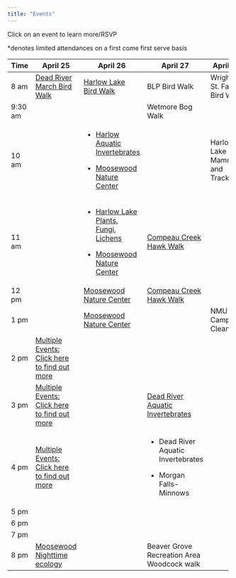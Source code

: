 ```yaml
---
title: "Events"
---
```


Click on an event to learn more/RSVP

\*denotes limited attendances on a first come first serve basis

+-----------+-----------------------------------------------------------------------------------------------------------------------------------+-----------------------------------------------------------------------------------------------------------------------------+--------------------------------------------------------------------------------------------------------------+--------------------------------+
| Time      | April 25                                                                                                                          | April 26                                                                                                                    | April 27                                                                                                     | April 28                       |
+===========+===================================================================================================================================+=============================================================================================================================+==============================================================================================================+================================+
| 8 am      | [Dead River March Bird Walk](https://maps.app.goo.gl/yq2DzznVVNeUYSuS8)                                                           | [Harlow Lake Bird Walk](https://docs.google.com/forms/d/1btoqABcI3UWkH9Uik6yDnR4ycvx8tkL9SOTrFdNBGwo/edit)                  | BLP Bird Walk                                                                                                | Wright St. Falls Bird Walk     |
+-----------+-----------------------------------------------------------------------------------------------------------------------------------+-----------------------------------------------------------------------------------------------------------------------------+--------------------------------------------------------------------------------------------------------------+--------------------------------+
| 9:30 am   |                                                                                                                                   |                                                                                                                             | Wetmore Bog Walk                                                                                             |                                |
+-----------+-----------------------------------------------------------------------------------------------------------------------------------+-----------------------------------------------------------------------------------------------------------------------------+--------------------------------------------------------------------------------------------------------------+--------------------------------+
| 10 am     |                                                                                                                                   | -   [Harlow Aquatic Invertebrates](https://docs.google.com/forms/d/1X1wirTngXfwcKPtso14FqbWyAIX1NyOBlZYED_EfTwU/edit)       |                                                                                                              | Harlow Lake Mammals and Tracks |
|           |                                                                                                                                   |                                                                                                                             |                                                                                                              |                                |
|           |                                                                                                                                   | -   [Moosewood Nature Center](https://docs.google.com/forms/d/1oSqQFwsVKF_o3r9wirs8FSDnbAWCsS4DV64SQupe6To/edit)            |                                                                                                              |                                |
+-----------+-----------------------------------------------------------------------------------------------------------------------------------+-----------------------------------------------------------------------------------------------------------------------------+--------------------------------------------------------------------------------------------------------------+--------------------------------+
| 11 am     |                                                                                                                                   | -   [Harlow Lake Plants, Fungi, Lichens](https://docs.google.com/forms/d/1gWEb7z3D7Arhgn5Z7-kWevSeWIamsn_yBW7RCx53DJU/edit) | [Compeau Creek Hawk Walk](https://docs.google.com/forms/d/1dAtrM89hO13Ii-xvDZ7LQNn9_2FVDateHqTv8ZlaLhw/edit) |                                |
|           |                                                                                                                                   |                                                                                                                             |                                                                                                              |                                |
|           |                                                                                                                                   | -   [Moosewood Nature Center](https://docs.google.com/forms/d/1oSqQFwsVKF_o3r9wirs8FSDnbAWCsS4DV64SQupe6To/edit)            |                                                                                                              |                                |
+-----------+-----------------------------------------------------------------------------------------------------------------------------------+-----------------------------------------------------------------------------------------------------------------------------+--------------------------------------------------------------------------------------------------------------+--------------------------------+
| 12 pm     |                                                                                                                                   | [Moosewood Nature Center](https://docs.google.com/forms/d/1oSqQFwsVKF_o3r9wirs8FSDnbAWCsS4DV64SQupe6To/edit)                | [Compeau Creek Hawk Walk](https://docs.google.com/forms/d/1dAtrM89hO13Ii-xvDZ7LQNn9_2FVDateHqTv8ZlaLhw/edit) |                                |
+-----------+-----------------------------------------------------------------------------------------------------------------------------------+-----------------------------------------------------------------------------------------------------------------------------+--------------------------------------------------------------------------------------------------------------+--------------------------------+
| 1 pm      |                                                                                                                                   | [Moosewood Nature Center](https://docs.google.com/forms/d/1oSqQFwsVKF_o3r9wirs8FSDnbAWCsS4DV64SQupe6To/edit)                |                                                                                                              | NMU Campus Clean up            |
+-----------+-----------------------------------------------------------------------------------------------------------------------------------+-----------------------------------------------------------------------------------------------------------------------------+--------------------------------------------------------------------------------------------------------------+--------------------------------+
| 2 pm      | [Multiple Events: Click here to find out more](https://docs.google.com/forms/d/172UOaekcNfUY4Mj_42pLiy9rHGzHBWCNuO6j4GnQ0zo/edit) |                                                                                                                             |                                                                                                              |                                |
+-----------+-----------------------------------------------------------------------------------------------------------------------------------+-----------------------------------------------------------------------------------------------------------------------------+--------------------------------------------------------------------------------------------------------------+--------------------------------+
| 3 pm      | [Multiple Events: Click here to find out more](https://docs.google.com/forms/d/172UOaekcNfUY4Mj_42pLiy9rHGzHBWCNuO6j4GnQ0zo/edit) |                                                                                                                             | [Dead River Aquatic Invertebrates](https://maps.app.goo.gl/3rnaLB1oUWEGPKqn9)                                |                                |
+-----------+-----------------------------------------------------------------------------------------------------------------------------------+-----------------------------------------------------------------------------------------------------------------------------+--------------------------------------------------------------------------------------------------------------+--------------------------------+
| 4 pm      | [Multiple Events: Click here to find out more](https://docs.google.com/forms/d/172UOaekcNfUY4Mj_42pLiy9rHGzHBWCNuO6j4GnQ0zo/edit) |                                                                                                                             | -   Dead River Aquatic Invertebrates                                                                         |                                |
|           |                                                                                                                                   |                                                                                                                             |                                                                                                              |                                |
|           |                                                                                                                                   |                                                                                                                             | -   Morgan Falls-Minnows                                                                                     |                                |
+-----------+-----------------------------------------------------------------------------------------------------------------------------------+-----------------------------------------------------------------------------------------------------------------------------+--------------------------------------------------------------------------------------------------------------+--------------------------------+
| 5 pm      |                                                                                                                                   |                                                                                                                             |                                                                                                              |                                |
+-----------+-----------------------------------------------------------------------------------------------------------------------------------+-----------------------------------------------------------------------------------------------------------------------------+--------------------------------------------------------------------------------------------------------------+--------------------------------+
| 6 pm      |                                                                                                                                   |                                                                                                                             |                                                                                                              |                                |
+-----------+-----------------------------------------------------------------------------------------------------------------------------------+-----------------------------------------------------------------------------------------------------------------------------+--------------------------------------------------------------------------------------------------------------+--------------------------------+
| 7 pm      |                                                                                                                                   |                                                                                                                             |                                                                                                              |                                |
+-----------+-----------------------------------------------------------------------------------------------------------------------------------+-----------------------------------------------------------------------------------------------------------------------------+--------------------------------------------------------------------------------------------------------------+--------------------------------+
| 8 pm      | [Moosewood Nighttime ecology](https://docs.google.com/forms/d/1-sdPIkZcoI2bFehFNnfNPGrWTPhhZQt3v4YFZDNqhQI/edit)                  |                                                                                                                             | Beaver Grove Recreation Area Woodcock walk                                                                   |                                |
+-----------+-----------------------------------------------------------------------------------------------------------------------------------+-----------------------------------------------------------------------------------------------------------------------------+--------------------------------------------------------------------------------------------------------------+--------------------------------+
